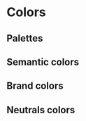 
<Meta title="Style/Colors" />

# Colors

## Palettes

<ColorPalette>
  <ColorItem
    title="Blue"
    subtitle="--mg-b-color-blue-##"
    colors={{
      '10': 'rgb(227 244 255)',
      '20': 'rgb(209 237 255)',
      '30': 'rgb(166 219 255)',
      '40': 'rgb(106 195 255)',
      '50': 'rgb(64 179 255)',
      '60': 'rgb(22 162 255)',
      '70': 'rgb(0 132 220)',
      '80': 'rgb(0 94 156)',
      '90': 'rgb(0 67 111)',
      '100': 'rgb(0 39 66)',
    }}
  />
  <ColorItem
    title="Green"
    subtitle="--mg-b-color-green-##"
    colors={{
      '10': 'rgb(234 251 244)',
      '20': 'rgb(212 247 234)',
      '30': 'rgb(181 240 219)',
      '40': 'rgb(144 232 202)',
      '50': 'rgb(97 223 179)',
      '60': 'rgb(50 213 156)',
      '70': 'rgb(46 194 142)',
      '80': 'rgb(36 151 111)',
      '90': 'rgb(21 89 66)',
      '100': 'rgb(13 54 40)',
    }}
  />
  <ColorItem
    title="Red"
    subtitle="--mg-b-color-red-##"
    colors={{
      '10': 'rgb(251 233 234)',
      '20': 'rgb(248 216 217)',
      '30': 'rgb(242 174 178)',
      '40': 'rgb(236 134 139)',
      '50': 'rgb(229 96 103)',
      '60': 'rgb(221 42 52)',
      '70': 'rgb(219 31 41)',
      '80': 'rgb(152 21 28)',
      '90': 'rgb(120 17 23)',
      '100': 'rgb(92 13 13)',
    }}
  />
  <ColorItem
    title="Yellow"
    subtitle="--mg-b-color-yellow-##"
    colors={{
      '10': 'rgb(255 247 230)',
      '20': 'rgb(255 240 207)',
      '30': 'rgb(255 226 162)',
      '40': 'rgb(255 212 118)',
      '50': 'rgb(255 195 62)',
      '60': 'rgb(232 177 56)',
      '70': 'rgb(181 138 44)',
      '80': 'rgb(140 107 34)',
      '90': 'rgb(86 66 21)',
      '100': 'rgb(53 41 13)',
    }}
  />
  <ColorItem
    title="Neutral"
    subtitle="--mg-b-color-neutral-##"
    colors={{
      '0': 'rgb(255 255 255)',
      '10': 'rgb(250 251 251)',
      '20': 'rgb(236 238 238)',
      '30': 'rgb(225 227 228)',
      '40': 'rgb(197 201 203)',
      '50': 'rgb(182 188 190)',
      '60': 'rgb(157 165 167)',
      '70': 'rgb(129 139 142)',
      '80': 'rgb(101 113 117)',
      '90': 'rgb(75 89 94)',
      '100': 'rgb(47 64 69)',
      '110': 'rgb(21 40 46)',
      '120': 'rgb(5 9 11)',
    }}
  />
</ColorPalette>

## Semantic colors

<ColorPalette>
  <ColorItem
    title="Danger"
    subtitle="--mg-b-color-danger"
    colors={{
      '--mg-b-color-red-70': 'rgb(219 31 41)',
    }}
  />
  <ColorItem
    title="Info"
    subtitle="--mg-b-color-info"
    colors={{
      '--mg-b-color-blue-80': 'rgb(0 94 156)',
    }}
  />
  <ColorItem
    title="Success"
    subtitle="--mg-b-color-success"
    colors={{
      '--mg-b-color-green-60': 'rgb(50 213 156)',
    }}
  />
  <ColorItem
    title="Warning"
    subtitle="--mg-b-color-warning"
    colors={{
      '--mg-b-color-yellow-50': 'rgb(255 195 62)',
    }}
  />
</ColorPalette>

## Brand colors

<ColorPalette>
  <ColorItem
    title="Primary"
    subtitle="--mg-b-color-primary"
    colors={{
      '--mg-b-color-neutral-110': 'rgb(47 64 69)',
    }}
  />
  <ColorItem
    title="Secondary"
    subtitle="--mg-b-color-secondary"
    colors={{
      '--mg-b-color-neutral-20': 'rgb(250 251 251)',
    }}
  />
  <ColorItem
    title="App"
    subtitle="--mg-b-color-app"
    colors={{
      '--mg-b-color-blue-80': 'rgb(0 94 156)',
    }}
  />
</ColorPalette>

## Neutrals colors

<ColorPalette>
  <ColorItem
    title="Dark"
    subtitle="--mg-b-color-dark"
    colors={{
      '--mg-b-color-neutral-120': 'rgb(21 40 46)',
    }}
  />
  <ColorItem
    title="Light"
    subtitle="--mg-b-color-light"
    colors={{
      '--mg-b-color-neutral-10': 'rgb(255 255 255)',
    }}
  />
</ColorPalette>
